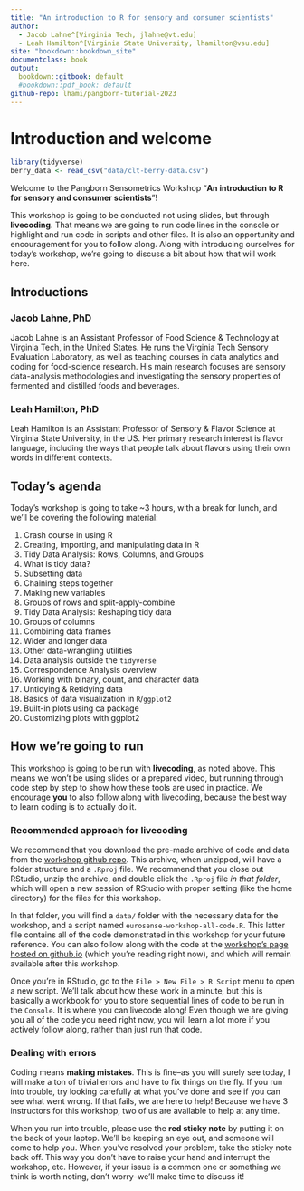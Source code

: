 ```yaml
---
title: "An introduction to R for sensory and consumer scientists"
author: 
  - Jacob Lahne^[Virginia Tech, jlahne@vt.edu]
  - Leah Hamilton^[Virginia State University, lhamilton@vsu.edu]
site: "bookdown::bookdown_site"
documentclass: book
output:
  bookdown::gitbook: default
  #bookdown::pdf_book: default
github-repo: lhami/pangborn-tutorial-2023
---
```


# Introduction and welcome {-}

```r
library(tidyverse)
berry_data <- read_csv("data/clt-berry-data.csv")
```


Welcome to the Pangborn Sensometrics Workshop "**An introduction to R for sensory and consumer scientists**"!

This workshop is going to be conducted not using slides, but through **livecoding**.  That means we are going to run code lines in the console or highlight and run code in scripts and other files.  It is also an opportunity and encouragement for you to follow along.  Along with introducing ourselves for today's workshop, we're going to discuss a bit about how that will work here.

## Introductions {-}

### Jacob Lahne, PhD {-}

Jacob Lahne is an Assistant Professor of Food Science & Technology at Virginia Tech, in the United States.  He runs the Virginia Tech Sensory Evaluation Laboratory, as well as teaching courses in data analytics and coding for food-science research.  His main research focuses are sensory data-analysis methodologies and investigating the sensory properties of fermented and distilled foods and beverages.

### Leah Hamilton, PhD {-}

Leah Hamilton is an Assistant Professor of Sensory & Flavor Science at Virginia State University, in the US. Her primary research interest is flavor language, including the ways that people talk about flavors using their own words in different contexts.

## Today's agenda {-}

Today's workshop is going to take ~3 hours, with a break for lunch, and we'll be covering the following material:  

1.  Crash course in using R  
2.  Creating, importing, and manipulating data in R
3.  Tidy Data Analysis: Rows, Columns, and Groups
  1. What is tidy data?
  2. Subsetting data
  3. Chaining steps together
  4. Making new variables
  5. Groups of rows and split-apply-combine
4. Tidy Data Analysis: Reshaping tidy data
  1. Groups of columns
  2. Combining data frames
  3. Wider and longer data
  4. Other data-wrangling utilities
5.  Data analysis outside the `tidyverse`
  1. Correspondence Analysis overview
  2. Working with binary, count, and character data
  3. Untidying & Retidying data
6.  Basics of data visualization in `R`/`ggplot2`
  1. Built-in plots using ca package
  2. Customizing plots with ggplot2
  
## How we're going to run {-}

This workshop is going to be run with **livecoding**, as noted above.  This means we won't be using slides or a prepared video, but running through code step by step to show how these tools are used in practice.  We encourage **you** to also follow along with livecoding, because the best way to learn coding is to actually do it.

### Recommended approach for livecoding {-}

We recommend that you download the pre-made archive of code and data from the [workshop github repo](https://github.com/lhami/pangborn-tutorial-2023).  This archive, when unzipped, will have a folder structure and a `.Rproj` file.  We recommend that you close out RStudio, unzip the archive, and double click the `.Rproj` file *in that folder*, which will open a new session of RStudio with proper setting (like the home directory) for the files for this workshop.

In that folder, you will find a `data/` folder with the necessary data for the workshop, and a script named `eurosense-workshop-all-code.R`.  This latter file contains all of the code demonstrated in this workshop for your future reference.  You can also follow along with the code at the [workshop's page hosted on github.io](https://lhami.github.io/pangborn-tutorial-2023) (which you're reading right now), and which will remain available after this workshop.

Once you're in RStudio, go to the `File > New File > R Script` menu to open a new script.  We'll talk about how these work in a minute, but this is basically a workbook for you to store sequential lines of code to be run in the `Console`.  It is where you can livecode along!  Even though we are giving you all of the code you need right now, you will learn a lot more if you actively follow along, rather than just run that code.

### Dealing with errors {-}

Coding means **making mistakes**.  This is fine--as you will surely see today, I will make a ton of trivial errors and have to fix things on the fly.  If you run into trouble, try looking carefully at what you've done and see if you can see what went wrong.  If that fails, we are here to help!  Because we have 3 instructors for this workshop, two of us are available to help at any time.  

When you run into trouble, please use the **red sticky note** by putting it on the back of your laptop.  We'll be keeping an eye out, and someone will come to help you.  When you've resolved your problem, take the sticky note back off.  This way you don't have to raise your hand and interrupt the workshop, etc.  However, if your issue is a common one or something we think is worth noting, don't worry--we'll make time to discuss it!